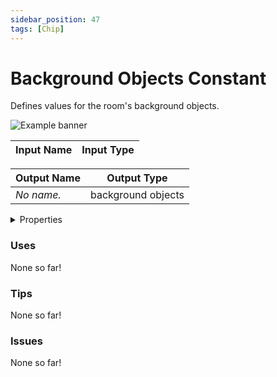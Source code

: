 ```yaml
---
sidebar_position: 47
tags: [Chip]
---
```


# Background Objects Constant

Defines values for the room's background objects.



![Example banner](./assets/c6e9ffef-b505-41d3-bb2d-ff86838398c6.svg)

| Input Name | Input Type |
|-----------|-----------|

| Output Name | Output Type |
|-----------|-----------|
| *No name.* | background objects |


<details>
  <summary>Properties</summary>
  <div>
    <div>
    <table>
      <thead>
        <tr>
          <th>Is beta required?</th>
          <th>❌</th>
        </tr>
        <tr>
          <th>Is this chip a trolling risk?</th>
          <th>❌</th>
        </tr>
        <tr>
          <th>Chip UUID</th>
          <th>c6e9ffef-b505-41d3-bb2d-ff86838398c6</th>
        </tr>
      </thead>
    </table>
    </div>
  </div>
</details>

### Uses

None so far!

### Tips

None so far!

### Issues

None so far!